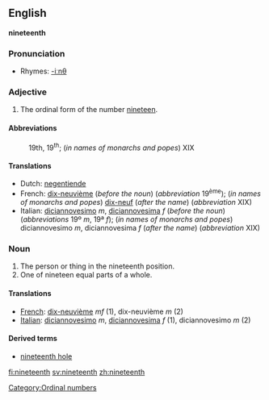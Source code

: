 ==English==
'''nineteenth'''

===Pronunciation===
*Rhymes: [[Rhymes:English:-iːnθ|-iːnθ]]

===Adjective===

# The ordinal form of the number [[nineteen]].

====Abbreviations====
:19th, 19<sup>th</sup>; (''in names of monarchs and popes'') XIX

====Translations====
{{top}}
*Dutch: [[negentiende]]
*French: [[dix-neuvième]] (''before the noun'') (''abbreviation'' 19<sup>ème</sup>); (''in names of monarchs and popes'') [[dix-neuf]] (''after the name'') (''abbreviation'' XIX)
*Italian: [[diciannovesimo]] ''m'', [[diciannovesima]] ''f'' (''before the noun'') (''abbreviations'' 19º ''m'', 19ª ''f''); (''in names of monarchs and popes'') diciannovesimo ''m'', diciannovesima ''f'' (''after the name'') (''abbreviation'' XIX)
{{mid}}
{{bottom}}

===Noun===

#The person or thing in the nineteenth position.
#One of nineteen equal parts of a whole.

====Translations====

*[[French]]: [[dix-neuvième]] ''mf'' (1), dix-neuvième ''m'' (2)
*[[Italian]]: [[diciannovesimo]] ''m'', [[diciannovesima]] ''f'' (1), diciannovesimo ''m'' (2)

====Derived terms====
*[[nineteenth hole]]

[[Category:Ordinal numbers]]

[[fi:nineteenth]]
[[sv:nineteenth]]
[[zh:nineteenth]]